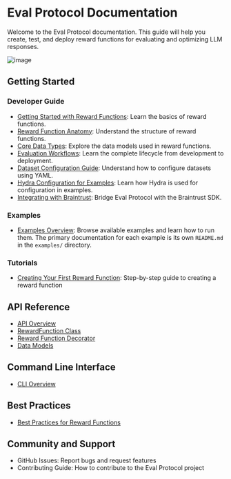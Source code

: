 # Eval Protocol Documentation

Welcome to the Eval Protocol documentation. This guide will help you create, test, and deploy reward functions for evaluating and optimizing LLM responses.

![image](main_screen.png)

## Getting Started

### Developer Guide
- [Getting Started with Reward Functions](developer_guide/getting_started.mdx): Learn the basics of reward functions.
- [Reward Function Anatomy](developer_guide/reward_function_anatomy.mdx): Understand the structure of reward functions.
- [Core Data Types](developer_guide/core_data_types.mdx): Explore the data models used in reward functions.
- [Evaluation Workflows](developer_guide/evaluation_workflows.mdx): Learn the complete lifecycle from development to deployment.
- [Dataset Configuration Guide](dataset_configuration_guide.md): Understand how to configure datasets using YAML.
- [Hydra Configuration for Examples](developer_guide/hydra_configuration.mdx): Learn how Hydra is used for configuration in examples.
- [Integrating with Braintrust](integrations/braintrust_integration.mdx): Bridge Eval Protocol with the Braintrust SDK.

### Examples
- [Examples Overview](examples/examples_overview.mdx): Browse available examples and learn how to run them. The primary documentation for each example is its own `README.md` in the `examples/` directory.

### Tutorials
- [Creating Your First Reward Function](tutorials/creating_your_first_reward_function): Step-by-step guide to creating a reward function

## API Reference
- [API Overview](api_reference/api_overview.mdx)
- [RewardFunction Class](api_reference/reward_function_class.mdx)
- [Reward Function Decorator](api_reference/reward_function_decorator.mdx)
- [Data Models](api_reference/data_models.mdx)

## Command Line Interface
- [CLI Overview](cli_reference/cli_overview.mdx)

## Best Practices
- [Best Practices for Reward Functions](tutorials/best_practices.mdx)

## Community and Support
- GitHub Issues: Report bugs and request features
- Contributing Guide: How to contribute to the Eval Protocol project
